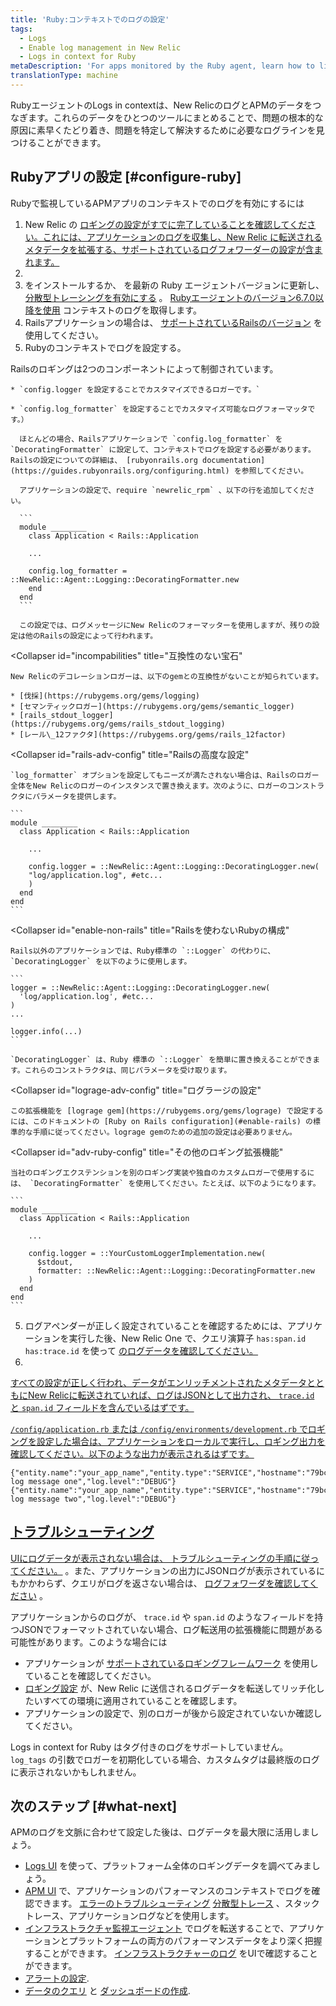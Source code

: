 ```yaml
---
title: 'Ruby:コンテキストでのログの設定'
tags:
  - Logs
  - Enable log management in New Relic
  - Logs in context for Ruby
metaDescription: 'For apps monitored by the Ruby agent, learn how to link log data with related data across the rest of the New Relic platform.'
translationType: machine
---
```


RubyエージェントのLogs in contextは、New RelicのログとAPMのデータをつなぎます。これらのデータをひとつのツールにまとめることで、問題の根本的な原因に素早くたどり着き、問題を特定して解決するために必要なログラインを見つけることができます。

## Rubyアプリの設定 [#configure-ruby]

Rubyで監視しているAPMアプリのコンテキストでのログを有効にするには

1. New Relic の [ロギングの設定がすでに完了していることを確認してください。これには、アプリケーションのログを収集し、New Relic に転送されるメタデータを拡張する、サポートされているログフォワーダーの設定が含まれます。](/docs/logs/enable-log-management-new-relic/enable-log-monitoring-new-relic/enable-log-management-new-relic/)
2. [](/docs/logs/enable-log-management-new-relic/enable-log-monitoring-new-relic/enable-log-management-new-relic/)
3. [](/docs/logs/enable-log-management-new-relic/enable-log-monitoring-new-relic/enable-log-management-new-relic/)[](/docs/agents/ruby-agent/installation/install-new-relic-ruby-agent/)をインストールするか、 [](/docs/agents/ruby-agent/installation/update-ruby-agent/)を最新の Ruby エージェントバージョンに更新し、 [分散型トレーシングを有効にする](/docs/distributed-tracing/enable-configure/quick-start/) 。 [Rubyエージェントのバージョン6.7.0以降を使用](/docs/release-notes/agent-release-notes/ruby-release-notes/) コンテキストのログを取得します。
4. Railsアプリケーションの場合は、 [サポートされているRailsのバージョン](/docs/agents/ruby-agent/getting-started/ruby-agent-requirements-supported-frameworks/#web_frameworks) を使用してください。
5. Rubyのコンテキストでログを設定する。

<CollapserGroup>
  <Collapser
    id="enable-rails"
    title="Ruby on Railsの標準的な構成"
  >
    Railsのロギングは2つのコンポーネントによって制御されています。

    * `config.logger を設定することでカスタマイズできるロガーです。`

    * `config.log_formatter` を設定することでカスタマイズ可能なログフォーマッタです。）

      ほとんどの場合、Railsアプリケーションで `config.log_formatter` を `DecoratingFormatter` に設定して、コンテキストでログを設定する必要があります。Railsの設定についての詳細は、 [rubyonrails.org documentation](https://guides.rubyonrails.org/configuring.html) を参照してください。

      アプリケーションの設定で、require `newrelic_rpm` 、以下の行を追加してください。

      ```
      module ________
        class Application < Rails::Application

        ...

        config.log_formatter = ::NewRelic::Agent::Logging::DecoratingFormatter.new
        end
      end
      ```

      この設定では、ログメッセージにNew Relicのフォーマッターを使用しますが、残りの設定は他のRailsの設定によって行われます。
  </Collapser>

  <Collapser
    id="incompabilities"
    title="互換性のない宝石"
  >
    New Relicのデコレーションロガーは、以下のgemとの互換性がないことが知られています。

    * [伐採](https://rubygems.org/gems/logging)
    * [セマンティックロガー](https://rubygems.org/gems/semantic_logger)
    * [rails_stdout_logger](https://rubygems.org/gems/rails_stdout_logging)
    * [レール\_12ファクタ](https://rubygems.org/gems/rails_12factor)
  </Collapser>

  <Collapser
    id="rails-adv-config"
    title="Railsの高度な設定"
  >
    `log_formatter` オプションを設定してもニーズが満たされない場合は、Railsのロガー全体をNew Relicのロガーのインスタンスで置き換えます。次のように、ロガーのコンストラクタにパラメータを提供します。

    ```
    module ________
      class Application < Rails::Application

        ...

        config.logger = ::NewRelic::Agent::Logging::DecoratingLogger.new(
        "log/application.log", #etc...
        )
      end
    end
    ```
  </Collapser>

  <Collapser
    id="enable-non-rails"
    title="Railsを使わないRubyの構成"
  >
    Rails以外のアプリケーションでは、Ruby標準の `::Logger` の代わりに、 `DecoratingLogger` を以下のように使用します。

    ```
    logger = ::NewRelic::Agent::Logging::DecoratingLogger.new(
      'log/application.log', #etc...
    )
    ...

    logger.info(...)
    ```

    `DecoratingLogger` は、Ruby 標準の `::Logger` を簡単に置き換えることができます。これらのコンストラクタは、同じパラメータを受け取ります。
  </Collapser>

  <Collapser
    id="lograge-adv-config"
    title="ログラージの設定"
  >
    この拡張機能を [lograge gem](https://rubygems.org/gems/lograge) で設定するには、このドキュメントの [Ruby on Rails configuration](#enable-rails) の標準的な手順に従ってください。lograge gemのための追加の設定は必要ありません。
  </Collapser>

  <Collapser
    id="adv-ruby-config"
    title="その他のロギング拡張機能"
  >
    当社のロギングエクステンションを別のロギング実装や独自のカスタムロガーで使用するには、 `DecoratingFormatter` を使用してください。たとえば、以下のようになります。

    ```
    module ________
      class Application < Rails::Application

        ...

        config.logger = ::YourCustomLoggerImplementation.new(
          $stdout,
          formatter: ::NewRelic::Agent::Logging::DecoratingFormatter.new
        )
      end
    end
    ```
  </Collapser>
</CollapserGroup>

5. ログアペンダーが正しく設定されていることを確認するためには、アプリケーションを実行した後、New Relic One で、クエリ演算子 `has:span.id has:trace.id` を使って [のログデータを確認してください。](/docs/logs/log-management/ui-data/use-logs-ui/)
6. [](/docs/logs/log-management/ui-data/use-logs-ui/)

[すべての設定が正しく行われ、データがエンリッチメントされたメタデータとともにNew Relicに転送されていれば、ログはJSONとして出力され、 `trace.id` と `span.id` フィールドを含んでいるはずです。](/docs/logs/log-management/ui-data/use-logs-ui/)

[`/config/application.rb` または `/config/environments/development.rb` でロギングを設定した場合は、アプリケーションをローカルで実行し、ロギング出力を確認してください。以下のような出力が表示されるはずです。](/docs/logs/log-management/ui-data/use-logs-ui/)

```
{"entity.name":"your_app_name","entity.type":"SERVICE","hostname":"79bcbf8d","trace.id":"79bcbf8d","span.id":"00fc7d46","timestamp":1567701375543,"message":"example log message one","log.level":"DEBUG"}
{"entity.name":"your_app_name","entity.type":"SERVICE","hostname":"79bcbf8d","trace.id":"79bcbf8d","span.id":"6754870b","timestamp":1567702843604,"message":"example log message two","log.level":"DEBUG"}
```

## [トラブルシューティング](/docs/logs/log-management/ui-data/use-logs-ui/)

[UIにログデータが表示されない場合は、 ](/docs/logs/log-management/ui-data/use-logs-ui/)[トラブルシューティングの手順に従ってください。](/docs/logs/log-management/troubleshooting/no-log-data-appears-ui) 。また、アプリケーションの出力にJSONログが表示されているにもかかわらず、クエリがログを返さない場合は、 [ログフォワーダを確認してください](/docs/logs/new-relic-logs/enable-logs/enable-new-relic-logs) 。

アプリケーションからのログが、 `trace.id` や `span.id` のようなフィールドを持つJSONでフォーマットされていない場合、ログ転送用の拡張機能に問題がある可能性があります。このような場合には

* アプリケーションが [サポートされているロギングフレームワーク](/docs/logs/enable-log-management-new-relic/enable-log-monitoring-new-relic/enable-log-management-new-relic/) を使用していることを確認してください。
* [ロギング設定](#adv-ruby-config) が、New Relic に送信されるログデータを転送してリッチ化したいすべての環境に適用されていることを確認します。
* アプリケーションの設定で、別のロガーが後から設定されていないか確認してください。

Logs in context for Ruby はタグ付きのログをサポートしていません。 `log_tags` の引数でロガーを初期化している場合、カスタムタグは最終版のログに表示されないかもしれません。

## 次のステップ [#what-next]

APMのログを文脈に合わせて設定した後は、ログデータを最大限に活用しましょう。

* [Logs UI](/docs/logs/log-management/ui-data/use-logs-ui/) を使って、プラットフォーム全体のロギングデータを調べてみましょう。
* [APM UI](/docs/logs/log-management/ui-data/use-logs-ui/#links) で、アプリケーションのパフォーマンスのコンテキストでログを確認できます。 [エラーのトラブルシューティング](/docs/apm/apm-ui-pages/error-analytics/errors-page-find-fix-verify-problems/) [分散型トレース](/docs/apm/distributed-tracing/ui-data/understand-use-distributed-tracing-data) 、スタックトレース、アプリケーションログなどを使用します。
* [インフラストラクチャ監視エージェント](/docs/logs/enable-log-management-new-relic/enable-log-monitoring-new-relic/forward-your-logs-using-infrastructure-agent/) でログを転送することで、アプリケーションとプラットフォームの両方のパフォーマンスデータをより深く把握することができます。 [インフラストラクチャーのログ](/docs/logs/log-management/ui-data/use-logs-ui/#links) をUIで確認することができます。
* [アラートの設定](/docs/alerts-applied-intelligence/new-relic-alerts/alert-conditions/create-alert-conditions/).
* [データのクエリ](/docs/query-your-data/explore-query-data/get-started/introduction-querying-new-relic-data/) と [ダッシュボードの作成](/docs/query-your-data/explore-query-data/dashboards/introduction-dashboards/).
